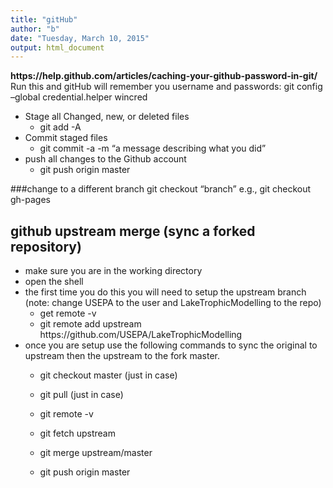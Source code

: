 ```yaml
---
title: "gitHub"
author: "b"
date: "Tuesday, March 10, 2015"
output: html_document
---
```


**https://help.github.com/articles/caching-your-github-password-in-git/**
Run this and gitHub will remember you username and passwords: git config --global credential.helper wincred

* Stage all Changed, new, or deleted files
  - git add -A
* Commit staged files
  - git commit -a -m "a message describing what you did"
* push all changes to the Github account
  - git push origin master
  
###change to a different branch
  git checkout "branch"  e.g.,  git checkout gh-pages
  
  
  
## github upstream merge (sync a forked repository)
* make sure you are in the working directory
* open the shell
* the first time you do this you will need to setup the upstream branch (note: change USEPA to the user and LakeTrophicModelling to the repo)
  - get remote -v
  - git remote add upstream https://github.com/USEPA/LakeTrophicModelling
* once you are setup use the following commands to sync the original to upstream then the upstream to the fork master.
  - git checkout master (just in case)
  - git pull (just in case)
  - git remote -v
 
 
  - git fetch upstream 
  - git merge upstream/master
  - git push origin master
  
  
